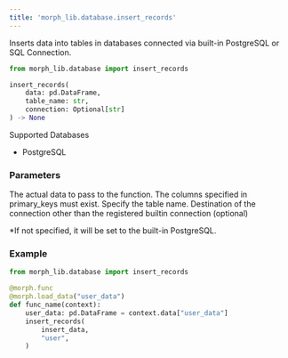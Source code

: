 ```yaml
---
title: 'morph_lib.database.insert_records'
---
```


Inserts data into tables in databases connected via built-in PostgreSQL or SQL Connection.

```python
from morph_lib.database import insert_records

insert_records(
    data: pd.DataFrame,
    table_name: str,
    connection: Optional[str]
) -> None
```

Supported Databases

- PostgreSQL

### Parameters

<ParamField body="data" type="pd.DataFrame" required>
The actual data to pass to the function. The columns specified in primary_keys must exist.
</ParamField>

<ParamField body="table_name" type="str" required>
Specify the table name.
</ParamField>

<ParamField body="connection" type="str">
Destination of the connection other than the registered builtin connection (optional)

*If not specified, it will be set to the built-in PostgreSQL.
</ParamField>

### Example

```python
from morph_lib.database import insert_records

@morph.func
@morph.load_data("user_data")
def func_name(context):
	user_data: pd.DataFrame = context.data["user_data"]
	insert_records(
		insert_data,
		"user",
	)
```
